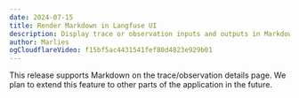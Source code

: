 ```yaml
---
date: 2024-07-15
title: Render Markdown in Langfuse UI
description: Display trace or observation inputs and outputs in Markdown format. Enhance the readability of Markdown elements such as headers, lists, blocks of code, tables, and links.
author: Marlies
ogCloudflareVideo: f15bf5ac4431541fef80d4823e929b01 
---
```



<ChangelogHeader />

This release supports Markdown on the trace/observation details page. We plan to extend this feature to other parts of the application in the future.
